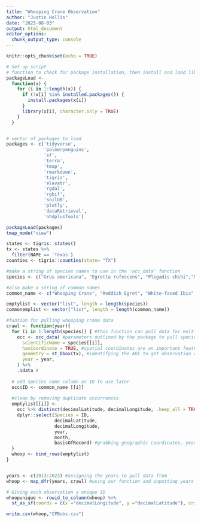 ```yaml
---
title: "Whooping Crane Observation"
author: "Justin Hollis"
date: "2023-08-03"
output: html_document
editor_options: 
  chunk_output_type: console
---
```




```r
knitr::opts_chunk$set(echo = TRUE)
```


```r
# Set up script
# function to check for package installation, then install and load libraries
packageLoad <-
  function(x) {
    for (i in 1:length(x)) {
      if (!x[i] %in% installed.packages()) {
        install.packages(x[i])
      }
      library(x[i], character.only = TRUE)
    }
  }


# vector of packages to load
packages <- c('tidyverse',
              'palmerpenguins',
              'sf',
              'terra',
              'tmap',
              'rmarkdown',
              'tigris',
              'elevatr',
              'rgdal',
              'rgbif',
              'soilDB',
              'plotly',
              'dataRetrieval',
              'nhdplusTools')

packageLoad(packages)
tmap_mode("view")

```

```r
states <- tigris::states()
tx <- states %>% 
  filter(NAME == 'Texas')
counties <- tigris::counties(state= "TX")
```


```r
#make a string of species names to use in the 'occ_data' function
species <- c("Grus americana", "Egretta rufescens", "Plegadis chihi","Mycteria americana")  

#also make a string of common names
common_name <- c("Whooping Crane", "Reddish Egret", "White-faced Ibis","Wood Stork")
```

```r
emptylist <- vector("list", length = length(species))
commonemplist <- vector("list", length = length(common_name))
```



```r

#funtion for pulling whooping crane data
crawl <- function(year){
  for (i in 1:length(species)) { #this function can pull data for multiple species 
    occ <- occ_data( #parameters outlined by the package to pull species specific data
      scientificName = species[[i]],
      hasCoordinate = TRUE, #spatial coordinates are an important feature for the observations
      geometry = st_bbox(tx), #identifying the AOI to get observation within texas
      year = year,
    ) %>%
    .$data # 
  
  # add species name column as ID to use later
  occ$ID <- common_name [[i]]
  
  #clean by removing duplicate occurrences
  emptylist[[i]] <-
    occ %>% distinct(decimalLatitude, decimalLongitude, .keep_all = TRUE) %>%
    dplyr::select(Species = ID,
                  decimalLatitude,
                  decimalLongitude,
                  year,
                  month,
                  basisOfRecord) #grabbing geographic coordinates, year, month, and the type of record. For this data set, all are "Human Observations" 
  }
  whoop <- bind_rows(emptylist)
}


years <- c(2013:2023) #assigning the years to pull data from 
whoop <- map_dfr(years, crawl) #using our function and inputting years to pull whooping crane data

# Giving each observation a unique ID 
whoopunique <- rowid_to_column(whoop) %>% 
  st_as_sf(coords = c(x ="decimalLongitude", y ="decimalLatitude"), crs = 4269)
```



```r
write.csv(whoop,"CPBobs.csv")
```

  